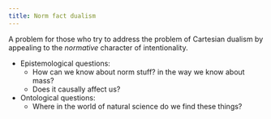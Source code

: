 ```yaml
---
title: Norm fact dualism 
---
```


A problem for those who try to address the problem of Cartesian dualism by 
appealing to the *normative* character of intentionality.

- Epistemological questions: 
   - How can we know about norm stuff? in the way we know about mass? 
   - Does it causally affect us? 
- Ontological questions: 
   - Where in the world of natural science do we find these things?
